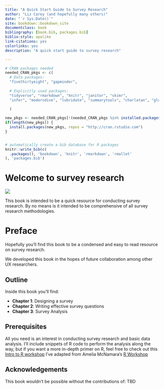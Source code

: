 ```yaml
--- 
title: "A Quick Start Guide to Survey Research"
author: "Liz Carey (and hopefully many others)"
date: "`r Sys.Date()`"
site: bookdown::bookdown_site
documentclass: book
bibliography: [book.bib, packages.bib]
biblio-style: apalike
link-citations: yes
colorlinks: yes
description: "A quick start guide to survey research"

---
```


```r

# CRAN packages needed
needed_CRAN_pkgs <- c(
  # Data packages:
  "fivethirtyeight", "gapminder", 
  
  # Explicitly used packages:
  "tidyverse", "rmarkdown", "knitr", "janitor", "skimr",
  "infer", "moderndive", "lubridate", "summarytools", "charlatan", "glue"
  
  ) 

new_pkgs <- needed_CRAN_pkgs[!(needed_CRAN_pkgs %in% installed.packages())]
if(length(new_pkgs)) {
  install.packages(new_pkgs, repos = "http://cran.rstudio.com")
}


# automatically create a bib database for R packages
knitr::write_bib(c(
  .packages(), 'bookdown', 'knitr', 'rmarkdown', 'rmallet'
), 'packages.bib')
```


# Welcome to survey research {-}
![](figs/sponge_bob.png)

This book is intended to be a quick resource for conducting survey research. By no means is it intended to be comprehensive of all survey research methodologies.  

# Preface {-}

Hopefully you'll find this book to be a condensed and easy to read resource on survey research.

We developed this book in the hopes of future collaboration among other UX researchers. 

## Outline {-}
Inside this book you'll find: 

 * **Chapter 1**: Designing a survey
 * **Chapter 2**: Writing effective survey questions
 * **Chapter 3**: Survey Analysis
 
## Prerequisites {-}

All you need is an interest in conducting survey research and basic data analysis. I'll include snippets of R code to perform the analysis along the way, but if you want a more in-depth primer on R, feel free to check out this [Intro to R workshop](https://github.com/lizmcarey/intro_to_r_workshop) I've adapted from Amelia McNamara's [R Workshop](https://github.com/AmeliaMN/IntroToR/blob/master/README.md)
 
## Acknowledgements {-}

This book wouldn't be possible without the contributions of: TBD

